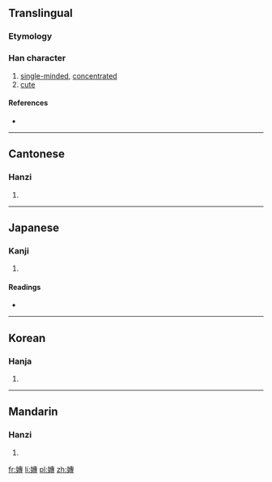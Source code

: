 ==Translingual==

===Etymology===
{{Han compound|女|專|c1=s|c2=p|t1=female|ls=psc}}

===Han character===
{{Han char|rn=38|rad=女|as=11|sn=14|four=4544<sub>3</sub>|canj=女十戈戈 (VJII)|ids=⿰[[女]][[專]]}}

# [[single-minded]], [[concentrated]]
# [[cute]]

====References====
* {{Han ref|kx=0270.070|dkj=06662|dj=0538.030|hdz=21075.140|uh=5AE5|ud=23269|bh=E16D|bd=57709}}

----

==Cantonese==

===Hanzi===
{{yue-hanzi|jyut=[[zyun1]]|y=jyun1}}

# {{defn|lang=yue|sort=女11}}

----

==Japanese==

===Kanji===
{{ja-kanji|grade=|rs=女11}}

# {{defn|lang=ja|sort=女11}}

====Readings====
* {{ja-readings|on=[[せん]] (sen), [[たん]] (tan), [[だん]] (dan)|kun=[[もつぱら]] (motsupara), [[ととのへる]] (totonoheru)}}

----

==Korean==

===Hanja===
{{ko-hanja|hangeul=전|rv=jeon|mr=chŏn}}

# {{defn|lang=ko|sort=女11}}

----

==Mandarin==

===Hanzi===
{{cmn-hanzi|pin=[[zhuān]] ([[zhuan1]])|wg=chuan<sup>1</sup>}}

# {{defn|lang=cmn|sort=女11}}

[[fr:嫥]]
[[li:嫥]]
[[pl:嫥]]
[[zh:嫥]]